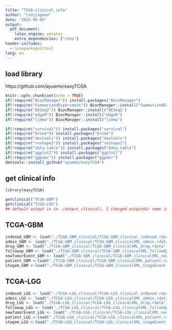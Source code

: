 ```yaml
---
title: "TCGA-clinical_info"
author: "luojingwen"
date: "2025-06-09"
output:
  pdf_document:
    latex_engine: xelatex
    extra_dependencies: ["ctex"]
header-includes:
  - \usepackage{ctex}
lang: en
---
```


## load library 

https://github.com/ayueme/easyTCGA

```r
knitr::opts_chunk$set(echo = TRUE)
if(!require("BiocManager")) install.packages("BiocManager")
if(!require("SummarizedExperiment")) BiocManager::install("SummarizedExperiment")
if(!require("DESeq2")) BiocManager::install("DESeq2")
if(!require("edgeR")) BiocManager::install("edgeR")
if(!require("limma")) BiocManager::install("limma")

if(!require("survival")) install.packages("survival")
if(!require("broom")) install.packages("broom")
if(!require("devtools")) install.packages("devtools")
if(!require("reshape2")) install.packages("reshape2")
if(!require("data.table")) install.packages("data.table")
if(!require("ggplot2")) install.packages("ggplot2")
if(!require("ggpubr")) install.packages("ggpubr")
devtools::install_github("ayueme/easyTCGA")
```

## get clinical info
```r
library(easyTCGA)

getclinical("TCGA-GBM")
getclinical("TCGA-LGG")
## default output is in ./output_clinical/, I changed outputdir name in case of error
```

## TCGA-GBM
```r
indexed_GBM <- load("./TCGA-GBM_clinical/TCGA-GBM_clinical_indexed.rdata")
admin_GBM <- load("./TCGA-GBM_clinical/TCGA-GBM_clinicalXML_admin.rdata")
drug_GBM <- load("./TCGA-GBM_clinical/TCGA-GBM_clinicalXML_drug.rdata")
followup_GBM <- load("./TCGA-GBM_clinical/TCGA-GBM_clinicalXML_followUp.rdata")
newTumorEvent_GBM <- load("./TCGA-GBM_clinical/TCGA-GBM_clinicalXML_newTumorEvent.rdata")
patient_GBM <-load("./TCGA-GBM_clinical/TCGA-GBM_clinicalXML_patient.rdata")
stagem_GBM <-load("./TCGA-GBM_clinical/TCGA-GBM_clinicalXML_stageEvent.rdata") ## null
```

## TCGA-LGG
```r
indexed_LGG <- load("./TCGA-LGG_clinical/TCGA-LGG_clinical_indexed.rdata")
admin_LGG <- load("./TCGA-LGG_clinical/TCGA-LGG_clinicalXML_admin.rdata")
drug_LGG <- load("./TCGA-LGG_clinical/TCGA-LGG_clinicalXML_drug.rdata")
followup_LGG <- load("./TCGA-LGG_clinical/TCGA-LGG_clinicalXML_followUp.rdata")
newTumorEvent_LGG <- load("./TCGA-LGG_clinical/TCGA-LGG_clinicalXML_newTumorEvent.rdata")
patient_LGG <-load("./TCGA-LGG_clinical/TCGA-LGG_clinicalXML_patient.rdata")
stagem_LGG <-load("./TCGA-LGG_clinical/TCGA-LGG_clinicalXML_stageEvent.rdata") ## null
```